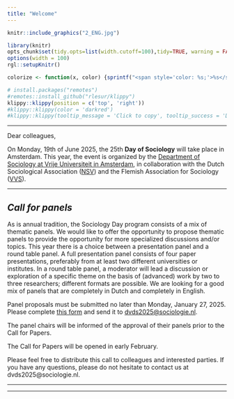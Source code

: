 ```yaml
---
title: "Welcome"
---  
```


 <script src="https://kit.fontawesome.com/a076d05399.js" crossorigin="anonymous"></script>

```r
knitr::include_graphics("2_ENG.jpg")
```
 
<!---
https://stackoverflow.com/questions/30110377/saving-leaflet-output-as-html
--->
  
```r
library(knitr)
opts_chunk$set(tidy.opts=list(width.cutoff=100),tidy=TRUE, warning = FALSE, message = FALSE,comment = "#>", cache=TRUE, class.source=c("test"), class.output=c("test2"), cache.lazy = FALSE)
options(width = 100) 
rgl::setupKnitr()

colorize <- function(x, color) {sprintf("<span style='color: %s;'>%s</span>", color, x) }

```

```r
# install.packages("remotes")
#remotes::install_github("rlesur/klippy")
klippy::klippy(position = c('top', 'right'))
#klippy::klippy(color = 'darkred')
#klippy::klippy(tooltip_message = 'Click to copy', tooltip_success = 'Done')
```

--- 

Dear colleagues,

On Monday, 19th of June 2025, the 25th **Day of Sociology** will take place in Amsterdam. This year, the event is organized by the [Department of Sociology at Vrije Universiteit in Amsterdam](https://vu.nl/en/about-vu/faculties/faculty-of-social-sciences/departments/sociology), in collaboration with the Dutch Sociological Association ([NSV](https://www.nsv-sociologie.nl/)) and the Flemish Association for Sociology ([VVS](http://www.sociologie.be/)).

<!---
Jump to the [registration page](https://dvds2024.nl/registratie_en)!
--->

<!--- thema verplaatst naar sessies. 

## Theme 


<script>
function myFunction1() {

            var btn = document.getElementById("myButton1");
            //to make it fancier
            if (btn.value == "Click to hide code") {
                btn.value = "Read more";
                btn.innerHTML = "Curious about our keynote speakers?";
            }
            else {
                btn.value = "Click to hide code";
                btn.innerHTML = "Read less";
            }
            //this is what you're looking for
            var x = document.getElementById("myDIV1");
            if (x.style.display === "none") {
                x.style.display = "block";
            } else {
                x.style.display = "none";
            }
        }
          
</script>


**The Critical Sociologist?**

There is significant unrest in today's society. Many are speaking out for or against current issues through protests, media, and online platforms—on topics such as climate change or the war in Gaza. Should sociologists engage more actively in public debate and share their political views? Or would this harm the image of science, and should sociologists instead aim to maintain a neutral and impartial position? How can we navigate the tension between striving for both value-free (objective) and valuable (socially engaged) science?

The [keynote speakers](https://dvds2025.nl/programma_en) will share their experiences with us during the plenary session.

-->

---  

## *Call for panels*

As is annual tradition, the Sociology Day program consists of a mix of thematic panels. We would like to offer the opportunity to propose thematic panels to provide the opportunity for more specialized discussions and/or topics. This year there is a choice between a presentation panel and a round table panel. A full presentation panel consists of four paper presentations, preferably from at least two different universities or institutes. In a round table panel, a moderator will lead a discussion or exploration of a specific theme on the basis of (advanced) work by two to three researchers; different formats are possible. We are looking for a good mix of panels that are completely in Dutch and completely in English. 
 
Panel proposals must be submitted no later than Monday, January 27, 2025. Please complete [this form](Call for panels formulier DvdS 2025 versie2.docx) and send it to [dvds2025\@sociologie.nl](mailto:dvds2025@sociologie.nl){.email}.  
 
The panel chairs will be informed of the approval of their panels prior to the Call for Papers. 

The Call for Papers will be opened in early February.

Please feel free to distribute this call to colleagues and interested parties. If you have any questions, please do not hesitate to contact us at dvds2025@sociologie.nl.  


<!---
Wil je nog een paper/sessie/workhosp voorstel indienen ga naar de nsv site:

<button onclick="window.location.href='https://www.nsv-sociologie.nl/';">
      NSV
    </button>
-->  


---  

<!--
## Call for Papers

Dear colleagues,

On Monday, June 17, 2024, the 24th Sociology Day takes place in Nijmegen. This year, the conference will be organized by the Sociology department of Radboud University, in collaboration with the Dutch Sociological Association (NSV) and the Flemish Association for Sociology (VVS).

As of today, paper abstracts (max. 250 words) can be submitted via the NSV website (click [here](https://www.nsv-sociologie.nl/?page_id=3733&lang=en) for a direct link to the submission form). If possible, provide a concise description of the research questions, theoretical framework, methods and (preliminary) findings. When submitting, please indicate for which panel you want to apply. In addition to general panels, there are also various thematic panels, some of which are still open for abstracts. Papers that do not immediately fit within a theme can be submitted for the 'open panel. On the registration form you can indicate whether you want to present in Dutch and/or English. The organization strives for a good distribution of Dutch and English sessions. Authors can present a maximum of 1 paper themselves, but can be co-authors on multiple papers in the program.

Deadline for abstract submission has been extended to **March 28, 2024**. After the closing date, the abstracts will be assessed and assigned to a panel by the organizing committee. If your paper does not fit into the desired panel, we will try to place you in another suitable panel.

You will be informed in mid-April 2024 whether your abstract has been accepted and to which panel you have been assigned. All participants (speakers, panel chairmen, other interested parties) must then register via the NSV website to participate in the Sociology Day (this is possible from mid-April). Participation is not possible without registration and payment in advance.

Information on the Sociology day can be found at [www.dvds2024.nl](https://www.dvds2024.nl).
If you have any questions, please do not hesitate to contact us at [dvds2024@nsv-sociologie.nl](mailto:dvds2024@nsv-sociologie.nl).

Please feel free to distribute this call to colleagues and interested parties. We are looking forward to your participation!

Best wishes, the organizing committee,

Nella Geurts, Bas Hofstra, Klara Raiber, Jochem Tolsma and Ellen Verbakel

----

**General panels**

- Population
- Citizenship
- Criminality 
- Culture
- Discrimination
- Ethnicity 
- Family
- Gender 
- Youth 
- Climate 
- Methods
- Migration 
- Education 
- Open panel
- Politics 
- Sexuality
- Social networks
- Stratification / class
- Urbanity 
- Theory 
- Work 
- Care / Health

----

**Thematic panels** ([click here](https://dvds2024.nl/sessies_en) for panel abstracts)

-	Mobilization on Display: Approaches to a Visual Sociology of Social Movements and Political Communication (NL of EN) - (open for submissions)
-	Vluchtelingen in Nederland: hoe vinden zij hun weg in een nieuwe samenleving en welke rol speelt beleid hierin? (NL) - (open for submissions)
-	Mantelzorg in context (NL) - (open for submissions)
-	Sociology of Emotions (NL of EN) - (open for submissions)
-	Prejudice, racism and exclusionary reactions towards ethnic and religious minorities (NL of EN) - (open for submissions)
-	Political Sociology (NL of EN) - (open for submissions)
-	The Low Countries in Comparative Perspective: Results from International Surveys (EN) - (open for submissions)
- Computational Sociology of the Low Countries (NL or EN) - (open for submissions)
-	Ethnic, racial and religious discrimination: experimental designs and methodological innovations (EN)
-	Social Inequalities in International Higher Education (EN)
-	Sociology of Music I: Audiences and Tastes (EN) 
-	Sociology of Music I: Audiences and Gatekeepers (EN)

----

**Roundtables** ([click here](https://dvds2024.nl/sessies_en) for roundtable abstracts)

-	Bring the mountain to us - sociology for sustainability scientists (NL of EN) - (open for submissions)
-	Collecting ethno-religious minority survey data in times of survey fatigue (EN)
	
--> 

---


